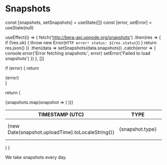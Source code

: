 # Snapshots


  const [snapshots, setSnapshots] = useState([])
  const [error, setError] = useState(null)
  
  useEffect(() => {
    fetch('http://bera-api.upnode.org/snapshots')
      .then(res => {
        if (!res.ok) {
          throw new Error(`HTTP error! status: ${res.status}`)
        }
        return res.json()
      })
      .then(data => setSnapshots(data.snapshots))
      .catch(error => {
        console.error('Error fetching snapshots:', error)
        setError('Failed to load snapshots')
      })
  }, [])

  if (error) {
    return <div className="error-message">{error}</div>
  }

  return (
    <div className="snapshot-table">
      <table>
        <thead>
          <tr>
            <th>TIMESTAMP (UTC)</th>
            <th>TYPE</th>
            <th>DOWNLOAD</th>
            <th>SHA256</th>
          </tr>
        </thead>
        <tbody>
          {snapshots.map(snapshot => (
            <tr key={snapshot.fileName}>
              <td>{new Date(snapshot.uploadTime).toLocaleString()}</td>
              <td>{snapshot.type}</td>
              <td><a href={`http://bera-api.upnode.org/snapshots/${snapshot.fileName}`}>{snapshot.fileName}</a></td>
              <td>{snapshot.sha256}</td>
            </tr>
          ))}
        </tbody>
      </table>
    </div>
  )
}

<SnapshotTable />

We take snapshots every day.

